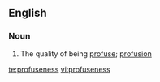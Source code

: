 ==English==

===Noun===
{{en-noun|-}}

# The quality of being [[profuse]]; [[profusion]]

[[te:profuseness]]
[[vi:profuseness]]